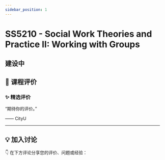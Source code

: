 ```yaml
---
sidebar_position: 1
---
```



# SS5210 - Social Work Theories and Practice II: Working with Groups

## 建设中

## **💬 课程评价**

### ✨ **精选评价**
<div className={commentStyles.commentBox}>
    <p className={commentStyles.commentText}>
        “期待你的评价。”
    </p>
    <p className={commentStyles.commentAuthor}>—— CityU</p>
</div>

---

## **💡 加入讨论**

👇 在下方评论分享您的评价、问题或经验：
<Utterances />
